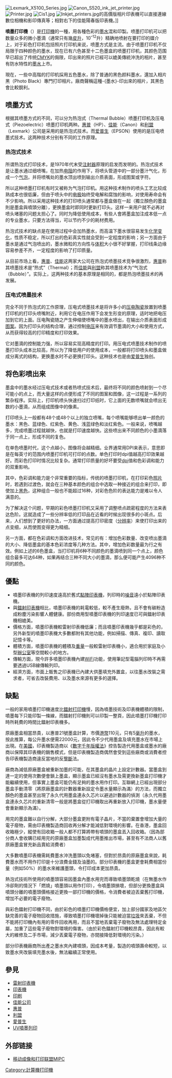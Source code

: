 {{POV|time=2018-02-25T06:57:04+00:00}}	

{{noteTA
|G1=IT
|1=zh-hans:激光; zh-hant:鐳射;
|2=zh-hans:质量; zh-hant:質素;
|3=zh-hans:墨盒; zh-hant:墨水匣
|4=zh-hans:打印机; zh-hant:打印機; zh-tw:印表機;
}}
[[File:Lexmark_X5100_Series.jpg|thumb]]
[[File:Canon_S520_ink_jet_printer.jpg|thumb]]
[[File:Printer.jpg|thumb]]
[[File:Cis1.jpg|thumb]]
[[File:Inkjet_printers.jpg|thumb]]的高價版相片印表機可以直接連線數位相機和影印傳真等；相對右下的佳能陽春版印表機。]]

'''噴墨打印機'''（{{lang-en|inkjet printer}}）是[[打印機|打印機]]的一種，用各種色彩的[[墨水|墨水]]混和印製。喷墨打印机可以把数量众多的微小墨滴（通常只有幾[[皮升|皮升]]，10<sup>–12</sup>升）精确地喷射在要打印的媒介上，对于彩色打印机包括照片打印机来说，喷墨方式是主流。由于喷墨打印机不仅局限于四种颜色的墨水，现在已有六色甚至十二色墨盒的喷墨打印机，其颜色范围早已超出了传统[[CMYK|CMYK]]的侷限，印出來的照片已經可以媲美傳統沖洗的相片，甚至有防水特性的[[墨水|墨水]]上市。

現在，一些中高階的打印机採用五色墨水，除了普通的黑色颜料墨水，還加入相片黑（Photo Black）專門打印相片。廠商聲稱這種-{墨水}-印出來的相片，其黑色會比較銳利。

== 喷墨方式 ==
根据其喷墨方式的不同，可以分为热泡式（Thermal Bubble）喷墨打印机及压电式（Piezoelectric）喷墨打印机两种。[[惠普|惠普]]（HP）、[[佳能|佳能]]（Canon）和[[利盟|利盟]]（Lexmark）公司是采用的是热泡式技术。而[[爱普生|爱普生]]（EPSON）使用的是压电喷墨式技术。这两种技术分别有不同的工作原理。

=== 热泡式技术 ===

所谓热泡式打印技术，是1970年代末受[[注射器|注射器]]原理的启发而发明的。热泡式技术是让墨水通过细喷嘴，在加热[[电阻|电阻]]的作用下，将喷头管道中的一部分墨汁气化，形成一个[[气泡|气泡]]，并将喷嘴处的墨水顶出喷到输出介质表面，形成图案或字符。

所以这种喷墨打印机有时又被称为气泡打印机。用这种技术制作的喷头工艺比较成熟成本也很低廉，但由于喷头中的[[电极|电极]]始终受电解和腐蚀的影响，对使用寿命会有不少影响。所以采用这种技术的打印喷头通常都与墨盒做在一起（獨立顏色的墨盒則是墨盒與噴頭分離），更换墨盒时即同时更新打印头。这样一来用户就不必再对喷头堵塞的问题太担心了。同时为降低使用成本，有些人會將墨盒加注成本低一点的专业墨水，只要方法得当，可以节约不少的耗材费用。

热泡式技术的缺点是在使用过程中会加热墨水，而高温下墨水很容易发生[[化学变化|化学变化]]，性质不稳定，所以打出的色彩真实性就会受到一定程度的影响；另一方面由于墨水是通过气泡喷出的，墨水微粒的方向性与[[体积|体积]]大小很不好掌握，打印线条边缘容易参差不齐，一定程度的影响了打印质量。

从目前市场上看，[[惠普|惠普]]、[[佳能|佳能]]这两家大公司在热泡式喷墨技术竞争很激烈，[[惠普|惠普]]称其喷墨技术是“热式”（Thermal）；而[[佳能|佳能]]與[[利盟|利盟]]称其喷墨技术为“气泡式（Bubble）”。实际上，这两种技术的基本原理是相同的，都是热泡喷墨技术的再发展。

=== 压电式喷墨技术 ===

完全不同于热泡式的工作原理，压电式喷墨技术是将许多小的[[压电陶瓷|压电陶瓷]]放置到喷墨打印机的打印头喷嘴附近，利用它在电压作用下会发生形变的原理，适时地把电压加到它的上面。压电陶瓷随之产生伸缩使喷嘴中的墨水喷出，在输出介质表面形成[[图案|图案]]。因为打印头的结构合理，通过控制[[电压|电压]]来有效调节墨滴的大小和使用方式，从而获得较高的打印精度和打印效果。

它对墨滴的控制能力强，所以容易实现高精度的打印。用压电式喷墨技术制作的喷墨打印头成本比较高，所以为了降低用户的使用成本，一般都将打印喷头和墨盒做成分离式的结构，更换墨水时不必更换打印头。这种技术也是由[[爱普生|爱普生]]独创。

== 将色彩喷出来 ==

墨盒中的墨水经过压电式技术或者热喷式技术后，最终将不同的颜色喷射到一个尽可能小的点上，而大量这样的点便形成了不同的图案和图像，这一过程是一系列的繁杂程序。实际上，打印机喷头快速扫过打印纸时，它上面的无数喷嘴就会喷出无数的小墨滴，从而组成图像中的像素。

打印喷头上一般都有48个或48个以上的独立喷嘴，每个喷嘴能够喷出单一颜色的墨水：黑色、蓝绿色、红紫色、黄色、浅蓝绿色和淡红紫色。一般来说，喷嘴越多，完成喷[[墨|墨]]过程就越快，也就是打印速度越快。这些喷出来不同颜色的小墨滴落于同一点上，形成不同的复色。

在单色喷墨时代，这个点越小，图像将会越精细。业界通常用DPI来表示，意思即是在每英寸的范围内喷墨打印机可打印的点数。单色打印时dpi值越高打印效果越好。而彩色打印时情况比较复杂。通常打印质量的好坏要受[[dpi|dpi]]值和色彩调和能力的双重影响。

其中，色彩调和能力是个非常重要的指标，传统的喷墨打印机，在打印彩色[[照片|照片]]时，若遇到过渡色，就会在三种基本颜色的组合中选取一种接近的组合来打印，即使加上[[黑色|黑色]]，这种组合一般也不能超过16种，对彩色色阶的表达能力是难以令人满意的。

为了解决这个问题，早期的彩色喷墨打印机又采用了调整喷点疏密程度的方法来表达色阶。这就造成了一些分辨率低的打印品在近看的时候出现很多的小斑点。后来，人们想到了更好的办法，一方面通过提高打印密度（[[分辨率|分辨率]]）来使打印出来的点变细，从而使图变得更为精细。

另一方面，都在色彩调和方面改进技术，常见的有：增加色彩数量、改变喷出墨滴的大小、降低墨盒的基本色彩浓度等几种方法。其中，增加色彩数量最为行之有效。例如上述的6色墨盒，当打印机将6种不同颜色的墨滴喷到同一个点上，颜色组合最多可达64种，如果再结合三种不同大小的墨滴，那么便可能产生4096种不同的颜色。

== 優點 ==
* 噴墨印表機的列印速度遠高於舊式[[點陣印表機|點陣印表機]]，列印時的[[噪音|噪音]]遠小於點陣印表機。
* 與[[鐳射印表機|鐳射印表機]]相比，噴墨印表機的耗電較低，較不產生廢熱，且不會有碳粉造成粉塵污染影響人體健康。部份商用型噴墨印表機的列印速度已可與鐳射印表機相媲美。
* 價格方面，噴墨印表機較雷射印表機低廉；而且噴墨印表機幾乎都是彩色的，另外新型的噴墨印表機大多數都附有其他功能，例如掃描、傳真、複印、讀取記憶卡等。
* 體積方面，噴墨印表機的體積及[[重量|重量]]一般較雷射印表機小，適合用於家庭及小型[[辦公室|辦公室]]等空間較小的地方。
* 傳輸方面，現今許多噴墨印表機內建[[WiFi|WiFi]]功能，使用筆記型電腦列印時不再需要透過USB線傳輸列印。
* 經濟方面，市面上販售之印表機已內建大供墨填充外置盒，以往墨水改裝之需求者，可省去改裝費用、以及墨水來源有更多的選擇。

{{印刷史}}
== 缺點 ==
一般的家用噴墨打印機速度比[[鐳射打印機|鐳射打印機]]慢，因為噴墨技術及印表機體積的限制，噴墨每下只能印製一條線，而鐳射打印機則可以印製一整頁，因此噴墨打印機打印時所耗費的時間比鐳射印表機多。

原廠墨盒相當昂貴，以惠普21號墨盒計算，市價[[港幣|港幣]]110元，只有5[[毫升|毫升]]的墨水，按此推算，每公升墨水便需22000元，因此令不少代用墨盒及填充墨水在市場上出現。在[[美國|美國]]，印表機製造商以《[[數字千年版權法|數字千年版權法]]》控告製造代用墨盒或墨水的廠商以保障其印表機的銷售模式，但是印表機製造商偶然會受到這些廠商或消費者控告印表機製造商違反當地的反[[壟斷|壟斷]]法。

廠商為減低原廠墨盒被重新加墨的可能，在其墨盒的晶片上設定計數器。當墨盒到達一定的使用次數便會鎖上墨盒，顯示墨盒已經沒有墨水及需更換新墨盒打印機才能繼續使用，但事實上墨盒可能仍有足夠的墨水用作打印。互聯網上已經出現部分墨盒手動清零（將原廠墨盒的計數器重新設定令墨水量顯示為滿）的方法，而獨立顏色的墨盒甚至出現了永久代用墨盒連永久芯片以避過計數器的偵測（永久代用墨盒連永久芯片的重新清零一般是將墨盒從打印機取出再重新放入打印機，墨水量便會重新顯示為滿）。

用完的墨盒難以自行分解，大部分墨盒更附有電子晶片，不當的棄置會增加大量的電子廢物，需由印表機製造商回收再分解才能減低對環境的影響。在香港，墨盒回收箱極少，縱使有回收箱一般人都不打算將帶有噴頭的墨盒丟入回收箱。（因為部分商人會收購已經用完的原廠墨盒加墨製成代用墨推出市場，甚至有不法商人以舊原廠墨盒冒充新品賣給消費者）

大多數噴墨印表機需耗費墨水沖洗墨頭以免堵塞，但對於昂貴的原廠墨盒來說，耗費墨水而不用作打印是十分浪費金錢及油墨的。部分印表機的墨盒更會耗費相當份量（例如50%）的墨水來維護墨頭，令打印成本更加昂貴。

熱泡式技術所使用的噴墨頭容易因墨盒內墨水用完而導致噴墨頭乾燒（在無墨水作冷卻劑的情況下「燃燒」噴墨頭以用作打印），令噴墨頭損壞，但部分更換墨盒與噴頭分離的噴墨頭價格接近更換一部打印機的價格，令消費者被迫丟棄舊打印機，增加不必要的電子廢物。

與彩色鐳射打印機不同，由於彩色的噴墨打印機價格便宜，加上部分國家及地區欠缺完善的電子廢物回收措施，導致噴墨打印機壞掉後只能被迫當[[垃圾|垃圾]]來丟棄，不但不能將打印機內有用的零件回收再用，而且不當地丟棄電子廢物及無法處理特定金屬，加重了這些電子廢物對環境的傷害。（由於彩色鐳射打印機較昂貴，因此有較大的維修及二手市場，減少丟棄電子廢物，亦間接降低對環境的污染。）

部分印表機廠商所出產之墨水夾內建噴頭，因成本考量，製造的噴頭壽命較短，以致墨水夾改裝填充墨水後，無法繼續正常使用。

== 參見 ==
* [[雷射印表機|雷射印表機]]
* [[印表機|印表機]]
* [[印刷|印刷]]
* [[佳能公司|佳能公司]]
* [[惠普|惠普]]
* [[利盟|利盟]]
* [[愛普生|愛普生]]
* [[UV噴墨列印|UV噴墨列印]]

== 外部链接 ==
* [https://web.archive.org/web/20080516213339/http://www.mobileprinting.org/ 移动成像和打印联盟MIPC]

{{Printer}}

[[Category:計算機打印機|Category:計算機打印機]]